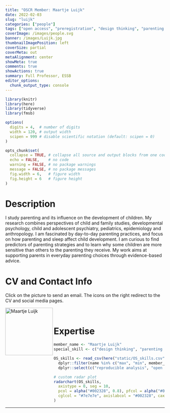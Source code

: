 ```yaml
---
title: "OSCR Member: Maartje Luijk"
date: 2022-02-03
slug: "luijk"
categories: ["people"]
tags: ["open access", "preregistration", "design thinking", "parenting studies", "school-essb"] # top 3 categories + unique + school
coverImage: /images/people.svg
banner: /images/Luijk.jpg
thumbnailImagePosition: left
coverSize: partial
coverMeta: out
metaAlignment: center
showMeta: true
comments: true
showActions: true
summary: Full Professor, ESSB  
editor_options: 
  chunk_output_type: console
---
```


```r

library(knitr)
library(here)
library(tidyverse)
library(fmsb)

options(
  digits = 4,  # number of digits
  width = 120, # output width
  scipen = 999 # disable scientific notation (default: scipen = 0)
)

opts_chunk$set(
  collapse = TRUE, # collapse all source and output blocks from one code chunk into a single block
  echo = FALSE,    # no code
  warning = FALSE, # no package warnings
  message = FALSE, # no package messages
  fig.width = 6,   # figure width
  fig.height = 6   # figure height
)

```

# Description

I study parenting and its influence on the development of children. My research combines perspectives of child and family studies, developmental psychology, child and adolescent psychiatry, pediatrics, epidemiology and anthropology. I am fascinated by day-to-day parenting practices, and focus on how parenting and sleep affect child development. I am curious to find predictors of parenting strategies and to learn why some children are more sensitive than others to the parenting they receive. My work aims at supporting parents in everyday parenting choices through evidence-based advice.

# CV and Contact Info

Click on the picture to send an email. The icons on the right redirect to the CV and social media pages.

<!-- EMAIL -->
<p>
  <a href="mailto:luijk@essb.eur.nl">
  <img border="0" alt="Maartje Luijk" src="/images/Luijk.jpg" width="150" height="150" align="left">
  </a>
</p>

<!-- CV -->
<p align="center">
  <a href="https://pure.eur.nl/en/persons/pcm-maartje-luijk" class="fa fa-file fa-2x" style="color:#00B969;">
  </a>
</p>

<!-- LINKEDIN -->
<p align="center">
  <a href="https://www.linkedin.com/in/maartjeluijk/" class="fa fa-linkedin fa-2x" style="color:#000000;">
  </a>
</p>

<!-- RESEARCHGATE -->
<p align="center">
  <a href="https://www.researchgate.net/profile/Maartje_Luijk/" class="ai ai-researchgate fa-2x" style="color:#000000;">
  </a>
</p>

<BR>

# Expertise

```r

member_name <- "Maartje Luijk"
special_skill <- c("design thinking", "parenting studies")

OS_skills <- read_csv(here("static/OS_skills.csv")) %>%
  dplyr::filter(name %in% c("max", "min", member_name)) %>%
  dplyr::select(c("reproducible analysis", "open source software", "data sharing", "data management", all_of(special_skill), "open access", "preregistration"))

# custom radar plot
radarchart(OS_skills,
  axistype = 0, seg = 10,
  pcol = alpha("#002328", 0.8), pfcol = alpha("#00B969", 0.6), plwd = 4, centerzero = TRUE, # polygon
  cglcol = "#7e7e7e", axislabcol = "#002328", caxislabels = seq(0, 10, 2), cglwd = 0.8 # grid
)

```

***


